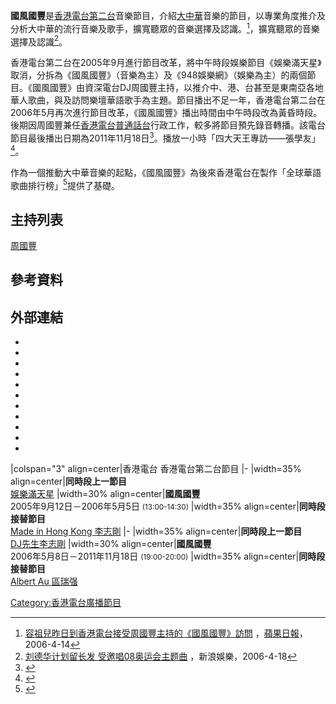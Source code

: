 
'''國風國豐'''是[[香港電台第二台|香港電台第二台]]音樂節目，介紹[[大中華|大中華]]音樂的節目，以專業角度推介及分析大中華的流行音樂及歌手，擴寬聽眾的音樂選擇及認識。<ref>[http://hk.apple.nextmedia.com/entertainment/art/20060414/5831275 容祖兒昨日到香港電台接受周國豐主持的《國風國豐》訪問] {{Wayback|url=http://hk.apple.nextmedia.com/entertainment/art/20060414/5831275 |date=20161021005656 }}，[[蘋果日報|蘋果日報]]，2006-4-14</ref>，擴寬聽眾的音樂選擇及認識<ref>[http://ent.sina.com.cn/y/p/2006-04-18/11221053708.html 刘德华计划留长发 受邀唱08奥运会主题曲] {{Wayback|url=http://ent.sina.com.cn/y/p/2006-04-18/11221053708.html |date=20201026131932 }}，新浪娛樂，2006-4-18</ref>。

香港電台第二台在2005年9月進行節目改革，將中午時段娛樂節目《娛樂滿天星》取消，分拆為《國風國豐》（音樂為主）及《948娛樂網》（娛樂為主）的兩個節目。《國風國豐》由資深電台DJ周國豐主持，以推介中、港、台甚至是東南亞各地華人歌曲，與及訪問樂壇華語歌手為主題。節目播出不足一年，香港電台第二台在2006年5月再次進行節目改革，《國風國豐》播出時間由中午時段改為黃昏時段。後期因周國豐兼任[[香港電台普通話台|香港電台普通話台]]行政工作，較多將節目預先錄音轉播。該電台節目最後播出日期為2011年11月18日<ref>{{Cite web |url = http://www.discuss.com.hk/viewthread.php?tid=16160745 |title = 香港討論區貼文——點解無國豐國豐 |author = bm10 |date = 2011-11-18 |language = zh-hant |accessdate = 2016-10-20 |archive-date = 2016-10-21 |archive-url = https://web.archive.org/web/20161021001519/http://www.discuss.com.hk/viewthread.php?tid=16160745 |dead-url = no }}</ref>。播放一小時「四大天王專訪——張學友」<ref>{{Cite web |url = https://www.youtube.com/watch?v=owOHEOgYsBI |title = 2011.11.18 香港電台 國風國豐 專訪 張學友 (1/4) |author = 黃哇拉 |date = 2012-02-27  |language = zh-hant |accessdate = 2016-10-20 |quote = ……最後一晚的國風國豐　…… }}</ref>。

作為一個推動大中華音樂的起點，《國風國豐》為後來香港電台在製作「全球華語歌曲排行榜」<ref>{{Cite web |url=http://programme.rthk.org.hk/channel/radio/programme.php?p=5972 |title=rthk.hk 香港電台網站: 全球華語歌曲排行榜 節目介紹 |accessdate=2016-10-20 |archive-date=2016-11-25 |archive-url=https://web.archive.org/web/20161125173151/http://programme.rthk.org.hk/channel/radio/programme.php?p=5972 |dead-url=no }}</ref>提供了基礎。

==主持列表==
[[周國豐|周國豐]]

==參考資料==
<references />

==外部連結==
*{{Cite web |url = https://www.youtube.com/watch?v=hj5R5ex9LDg |title = 20100818 香港電台 國風國豐 part 1 張芸京專訪 |author = yyysky10 |date = 2010-08-18  |language = zh-hant |accessdate = 2016-10-20 }}
*{{Cite web |url = https://www.youtube.com/watch?v=oVSxSPzIVS0 |title = 20100818 香港電台 國風國豐 part 2 張芸京專訪 |author = yyysky10 |date = 2010-08-18  |language = zh-hant |accessdate = 2016-10-20 }}
*{{Cite web |url = https://www.youtube.com/watch?v=KMR3IKL1GdM |title = 20100818 香港電台 國風國豐 part 3 張芸京專訪 |author = yyysky10 |date = 2010-08-18  |language = zh-hant |accessdate = 2016-10-20 }}
*{{Cite web |url = https://www.youtube.com/watch?v=gvh55M4BJPk |title = 20100818 香港電台 國風國豐 part 4 張芸京專訪 |author = yyysky10 |date = 2010-08-18  |language = zh-hant |accessdate = 2016-10-20 }}
*{{Cite web |url = https://www.youtube.com/watch?v=qsS4B3OiAqY |title = 12/08/11 - VanNess Wu 吳建豪 @ 國風國豐 |author = VSWATOneLove |date = 2011-08-12  |language = zh-hant |accessdate = 2016-10-20 }}
*{{Cite web |url = https://www.youtube.com/watch?v=oLnS97pMJkM |title = 20111021_[RTHK]國風國豐-田馥甄專訪 |author = DreamFlying |date = 2012-10-24  |language = zh-hant |accessdate = 2016-10-20 }}
*{{Cite web |url = https://www.youtube.com/watch?v=rlz5N7Xc8GU |title = (LionSoUpload)黎明@港台節目 國風國豐 (2011年11月17日) |author = Lion So |date = 2016-06-09  |language = zh-hant |accessdate = 2016-10-20 }}
*{{Cite web |url = https://www.youtube.com/watch?v=owOHEOgYsBI |title = 2011.11.18 香港電台 國風國豐 專訪 張學友 (1/4) |author = 黃哇拉 |date = 2012-02-27  |language = zh-hant |accessdate = 2016-10-20 }}
*{{Cite web |url= https://www.youtube.com/watch?v=oKZnYRIuam4 |title = 2011.11.18 香港電台 國風國豐 專訪 張學友 (2/4) |author = 黃哇拉 |date = 2012-02-27  |language = zh-hant |accessdate = 2016-10-20 }}
*{{Cite web |url = https://www.youtube.com/watch?v=YTzIKteBCck |title = 2011.11.18 香港電台 國風國豐 專訪 張學友 (3/4) |author = 黃哇拉 |date = 2012-02-27  |language = zh-hant |accessdate = 2016-10-20 }}
*{{Cite web |url = https://www.youtube.com/watch?v=ryNDzlt9_Vw |title = 2011.11.18 香港電台 國風國豐 專訪 張學友 (4/4) |author = 黃哇拉 |date = 2012-02-27  |language = zh-hant |accessdate = 2016-10-20 }}


{{start box}}
|colspan="3" align=center|香港電台 香港電台第二台節目
|-
|width=35% align=center|'''同時段上一節目'''<br />[[娛樂滿天星|娛樂滿天星]]
|width=30% align=center|'''國風國豐'''<br />2005年9月12日－2006年5月5日 <small>(13:00-14:30)</small>
|width=35% align=center|'''同時段接替節目'''<br />[[Made_in_Hong_Kong_李志剛|Made in Hong Kong 李志剛]]
|-
|width=35% align=center|'''同時段上一節目'''<br />[[DJ先生李志剛|DJ先生李志剛]]
|width=30% align=center|'''國風國豐'''<br />2006年5月8日－2011年11月18日 <small>(19:00-20:00)</small>
|width=35% align=center|'''同時段接替節目'''<br />[[Albert_Au_區瑞强|Albert Au 區瑞强]]
{{end box}}

[[Category:香港電台廣播節目|Category:香港電台廣播節目]]